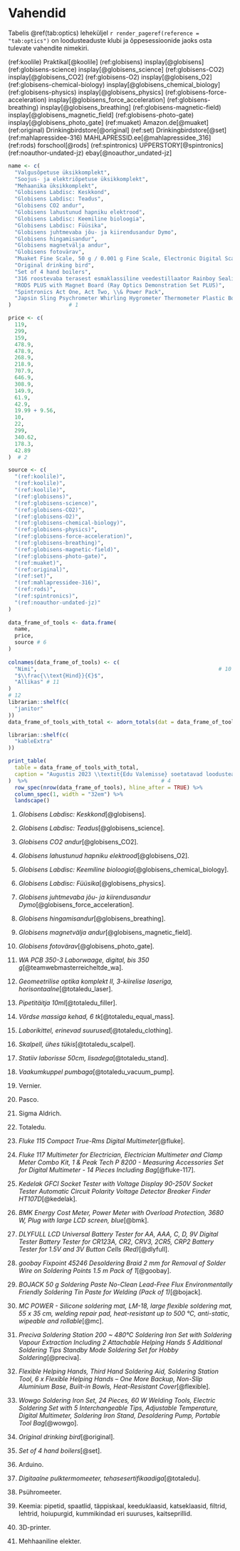 # Vahendid

Tabelis \@ref(tab:optics) leheküljel `r render_pageref(reference = "tab:optics")` on loodusteaduste klubi ja õppesessioonide jaoks osta tulevate vahendite nimekiri.

(ref:koolile) Praktikal[@koolile]
(ref:globisens) insplay[@globisens]
(ref:globisens-science) insplay[@globisens_science]
(ref:globisens-CO2) insplay[@globisens_CO2]
(ref:globisens-O2) insplay[@globisens_O2]
(ref:globisens-chemical-biology) insplay[@globisens_chemical_biology]
(ref:globisens-physics) insplay[@globisens_physics]
(ref:globisens-force-acceleration) insplay[@globisens_force_acceleration]
(ref:globisens-breathing) insplay[@globisens_breathing]
(ref:globisens-magnetic-field) insplay[@globisens_magnetic_field]
(ref:globisens-photo-gate) insplay[@globisens_photo_gate]
(ref:muaket) Amazon.de[@muaket]
(ref:original) Drinkingbirdstore[@original]
(ref:set) Drinkingbirdstore[@set]
(ref:mahlapressidee-316) MAHLAPRESSID.ee[@mahlapressidee_316]
(ref:rods) forschool[@rods]
(ref:spintronics) UPPERSTORY[@spintronics]
(ref:noauthor-undated-jz) ebay[@noauthor_undated-jz]

```r
name <- c(
  "Valgusõpetuse üksikkomplekt",
  "Soojus- ja elektriõpetuse üksikkomplekt",
  "Mehaanika üksikkomplekt",
  "Globisens Labdisc: Keskkond",
  "Globisens Labdisc: Teadus",
  "Globisens CO2 andur",
  "Globisens lahustunud hapniku elektrood",
  "Globisens Labdisc: Keemiline bioloogia",
  "Globisens Labdisc: Füüsika",
  "Globisens juhtmevaba jõu- ja kiirendusandur Dymo",
  "Globisens hingamisandur",
  "Globisens magnetvälja andur",
  "Globisens fotovärav",
  "Muaket Fine Scale, 50 g / 0.001 g Fine Scale, Electronic Digital Scales with LCD Display, Professional Milligram Scale, Pocket Scale, Laboratory Scale, Gold Scale, Letter Scale, MG Scales",
  "Original drinking bird",
  "Set of 4 hand boilers",
  "316 roostevaba terasest esmaklassiline veedestillaator Rainboy Sealion klaasist karahviniga",
  "RODS PLUS with Magnet Board (Ray Optics Demonstration Set PLUS)",
  "Spintronics Act One, Act Two, \\& Power Pack",
  "Japsin Sling Psychrometer Whirling Hygrometer Thermometer Plastic Body in °C/°F"
)                  # 1

price <- c(
  119,
  299,
  159,
  478.9,
  478.9,
  268.9,
  218.9,
  707.9,
  646.9,
  308.9,
  149.9,
  61.9,
  42.9,
  19.99 + 9.56,
  10,
  22,
  299,
  340.62,
  178.3,
  42.89
)  # 2

source <- c(
  "(ref:koolile)",
  "(ref:koolile)",
  "(ref:koolile)",
  "(ref:globisens)",
  "(ref:globisens-science)",
  "(ref:globisens-CO2)",
  "(ref:globisens-O2)",
  "(ref:globisens-chemical-biology)",
  "(ref:globisens-physics)",
  "(ref:globisens-force-acceleration)",
  "(ref:globisens-breathing)",
  "(ref:globisens-magnetic-field)",
  "(ref:globisens-photo-gate)",
  "(ref:muaket)",
  "(ref:original)",
  "(ref:set)",
  "(ref:mahlapressidee-316)",
  "(ref:rods)",
  "(ref:spintronics)",
  "(ref:noauthor-undated-jz)"
)
                                                                                                  # 3
data_frame_of_tools <- data.frame(                                                           # 4
  name,                                                                                          # 5
  price,
  source # 6
)                                                                                                 # 7
                                                                                                  # 8
colnames(data_frame_of_tools) <- c(                                                          # 9
  "Nimi",                                                         # 10
  "$\\frac{\\text{Hind}}{€}$",
  "Allikas" # 11
)                                                     
# 12
librarian::shelf(c(
  "janitor"
))
data_frame_of_tools_with_total <- adorn_totals(dat = data_frame_of_tools, where = "row", fill = "", na.rm = TRUE, name = "Kokku", c(`$\\frac{\\text{Hind}}{€}$`))

librarian::shelf(c(
  "kableExtra"
))

print_table(                                                                                     # 14
  table = data_frame_of_tools_with_total,                                                              # 15
  caption = "Augustis 2023 \\textit{Edu Valemisse} soetatavad loodusteaduste õpetamise vahendid."                       # 16
)  %>%                                          # 4
  row_spec(nrow(data_frame_of_tools), hline_after = TRUE) %>%
  column_spec(1, width = "32em") %>%
  landscape()

```

1. *Globisens Labdisc: Keskkond*[@globisens].

2. *Globisens Labdisc: Teadus*[@globisens_science].

3. *Globisens CO2 andur*[@globisens_CO2].

4. *Globisens lahustunud hapniku elektrood*[@globisens_O2].

5. *Globisens Labdisc: Keemiline bioloogia*[@globisens_chemical_biology].

6. *Globisens Labdisc: Füüsika*[@globisens_physics].

7. *Globisens juhtmevaba jõu- ja kiirendusandur Dymo*[@globisens_force_acceleration].

8. *Globisens hingamisandur*[@globisens_breathing].

9. *Globisens magnetvälja andur*[@globisens_magnetic_field].

10. *Globisens fotovärav*[@globisens_photo_gate].

11. *WA PCB 350-3 Laborwaage, digital, bis 350 g*[@teamwebmasterreicheltde_wa].

12. *Geomeetrilise optika komplekt II, 3-kiirelise laseriga, horisontaalne*[@totaledu_laser].

13. *Pipetitäitja 10ml*[@totaledu_filler].

14. *Võrdse massiga kehad, 6 tk*[@totaledu_equal_mass].

15. *Laborikittel, erinevad suurused*[@totaledu_clothing].

16. *Skalpell, ühes tükis*[@totaledu_scalpel].

17. *Statiiv laborisse 50cm, lisadega*[@totaledu_stand].

18. *Vaakumkuppel pumbaga*[@totaledu_vacuum_pump].

2. Vernier.

3. Pasco.

4. Sigma Aldrich.

5. Totaledu.

6. *Fluke 115 Compact True-Rms Digital Multimeter*[@fluke].

7. *Fluke 117 Multimeter for Electrician, Electrician Multimeter and Clamp Meter Combo Kit, 1 & Peak Tech P 8200 - Measuring Accessories Set for Digital Multimeter - 14 Pieces Including Bag*[@fluke-117].

8. *Kedelak GFCI Socket Tester with Voltage Display 90-250V Socket Tester Automatic Circuit Polarity Voltage Detector Breaker Finder HT107D*[@kedelak].

9. *BMK Energy Cost Meter, Power Meter with Overload Protection, 3680 W, Plug with large LCD screen, blue*[@bmk].

10. *DLYFULL LCD Universal Battery Tester for AA, AAA, C, D, 9V Digital Tester Battery Tester for CR123A, CR2, CRV3, 2CR5, CRP2 Battery Tester for 1.5V and 3V Button Cells (Red)*[@dlyfull].

11. *goobay Fixpoint 45246 Desoldering Braid 2 mm for Removal of Solder Wire on Soldering Points 1.5 m Pack of 1*[@goobay].

12. *BOJACK 50 g Soldering Paste No-Clean Lead-Free Flux Environmentally Friendly Soldering Tin Paste for Welding (Pack of 1)*[@bojack].

13. *MC POWER - Silicone soldering mat, LM-18, large flexible soldering mat, 55 x 35 cm, welding repair pad, heat-resistant up to 500 °C, anti-static, wipeable and rollable*[@mc].

14. *Preciva Soldering Station 200 ~ 480°C Soldering Iron Set with Soldering Vapour Extraction Including 2 Attachable Helping Hands 5 Additional Soldering Tips Standby Mode Soldering Set for Hobby Soldering*[@preciva].

15. *Flexible Helping Hands, Third Hand Soldering Aid, Soldering Station Tool, 6 x Flexible Helping Hands – One More Backup, Non-Slip Aluminium Base, Built-in Bowls, Heat-Resistant Cover*[@flexible].

16. *Wowgo Soldering Iron Set, 24 Pieces, 60 W Welding Tools, Electric Soldering Set with 5 Interchangeable Tips, Adjustable Temperature, Digital Multimeter, Soldering Iron Stand, Desoldering Pump, Portable Tool Bag*[@wowgo].

17. *Original drinking bird*[@original].

18. *Set of 4 hand boilers*[@set].

10. Arduino.

19. *Digitaalne pulktermomeeter, tehasesertifikaadiga*[@totaledu].

20. Psühromeeter.

21. Keemia: pipetid, spaatlid, täppiskaal, keeduklaasid, katseklaasid, filtrid, lehtrid, hoiupurgid, kummikindad eri suuruses, kaitseprillid.

22. 3D-printer.

23. Mehhaaniline elekter.